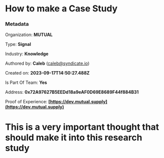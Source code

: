 # How to make a Case Study

### Metadata

Organization: **MUTUAL**

Type: **Signal**

Industry: **Knowledge**

Authored by: **Caleb** (caleb@syndicate.io)

Created on: **2023-09-17T14:50:27.488Z**

Is Part Of Team: **Yes**


Address: **0x72A97627B5EEDd18a9eAF0D69E8689F44f884B31**

Proof of Experience: **[https://dev.mutual.supply](https://dev.mutual.supply)**

# This is a very important thought that should make it into this research study

